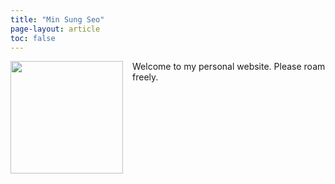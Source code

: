 ```yaml
---
title: "Min Sung Seo"
page-layout: article
toc: false
---
```


<img src="img/Seo_Photo.jpeg" style="width:180px; float:left; margin:0 15px 15px 0;">

Welcome to my personal website. Please roam freely.